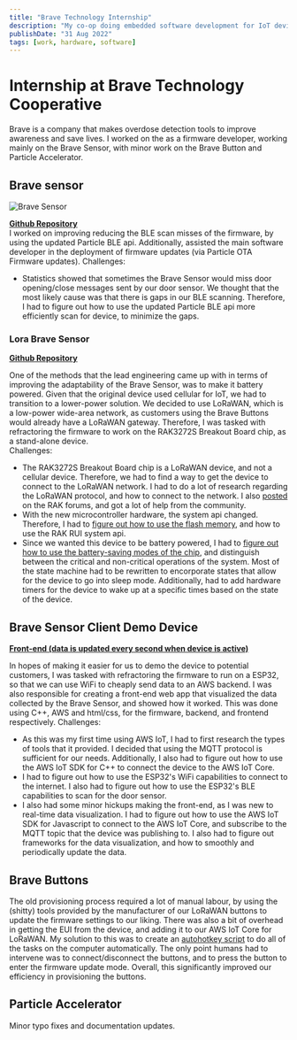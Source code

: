 ```yaml
---
title: "Brave Technology Internship"
description: "My co-op doing embedded software development for IoT devices"
publishDate: "31 Aug 2022"
tags: [work, hardware, software]
---
```


# Internship at Brave Technology Cooperative

Brave is a company that makes overdose detection tools to improve awareness and save lives. I worked on the as a firmware developer, working mainly on the Brave Sensor, with minor work on the Brave Button and Particle Accelerator.

## Brave sensor

![Brave Sensor](../static-images/brave-sensor.png)

[**Github Repository**](https://github.com/bravetechnologycoop/BraveSensor)\
I worked on improving reducing the BLE scan misses of the firmware, by using the updated Particle BLE api. Additionally, assisted the main software developer in the deployment of firmware updates (via Particle OTA Firmware updates).
Challenges:

- Statistics showed that sometimes the Brave Sensor would miss door opening/close messages sent by our door sensor. We thought that the most likely cause was that there is gaps in our BLE scanning. Therefore, I had to figure out how to use the updated Particle BLE api more efficiently scan for device, to minimize the gaps.

### Lora Brave Sensor

[**Github Repository**](https://github.com/bravetechnologycoop/LoraBraveSensor)

One of the methods that the lead engineering came up with in terms of improving the adaptability of the Brave Sensor, was to make it battery powered. Given that the original device used cellular for IoT, we had to transition to a lower-power solution. We decided to use LoRaWAN, which is a low-power wide-area network, as customers using the Brave Buttons would already have a LoRaWAN gateway. Therefore, I was tasked with refractoring the firmware to work on the RAK3272S Breakout Board chip, as a stand-alone device. \
Challenges:

- The RAK3272S Breakout Board chip is a LoRaWAN device, and not a cellular device. Therefore, we had to find a way to get the device to connect to the LoRaWAN network. I had to do a lot of research regarding the LoRaWAN protocol, and how to connect to the network. I also [posted](https://forum.rakwireless.com/t/connecting-rak3172s-breakout-board-to-aws-iot-for-lorawan/7366) on the RAK forums, and got a lot of help from the community.
- With the new microcontroller hardware, the system api changed. Therefore, I had to [figure out how to use the flash memory](https://forum.rakwireless.com/t/saving-data-to-flash-on-rak3272s/7493), and how to use the RAK RUI system api.
- Since we wanted this device to be battery powered, I had to [figure out how to use the battery-saving modes of the chip](https://forum.rakwireless.com/t/rui3-wake-on-interrupt/7460), and distinguish between the critical and non-critical operations of the system. Most of the state machine had to be rewritten to encorporate states that allow for the device to go into sleep mode. Additionally, had to add hardware timers for the device to wake up at a specific times based on the state of the device.

## Brave Sensor Client Demo Device

[**Front-end (data is updated every second when device is active)**](https://sensor-demo.brave.coop/)

In hopes of making it easier for us to demo the device to potential customers, I was tasked with refractoring the firmware to run on a ESP32, so that we can use WiFi to cheaply send data to an AWS backend. I was also responsible for creating a front-end web app that visualized the data collected by the Brave Sensor, and showed how it worked. This was done using C++, AWS and html/css, for the firmware, backend, and frontend respectively.
Challenges:

- As this was my first time using AWS IoT, I had to first research the types of tools that it provided. I decided that using the MQTT protocol is sufficient for our needs. Additionally, I also had to figure out how to use the AWS IoT SDK for C++ to connect the device to the AWS IoT Core.
- I had to figure out how to use the ESP32's WiFi capabilities to connect to the internet. I also had to figure out how to use the ESP32's BLE capabilities to scan for the door sensor.
- I also had some minor hickups making the front-end, as I was new to real-time data visualization. I had to figure out how to use the AWS IoT SDK for Javascript to connect to the AWS IoT Core, and subscribe to the MQTT topic that the device was publishing to. I also had to figure out frameworks for the data visualization, and how to smoothly and periodically update the data.

## Brave Buttons

The old provisioning process required a lot of manual labour, by using the (shitty) tools provided by the manufacturer of our LoRaWAN buttons to update the firmware settings to our liking. There was also a bit of overhead in getting the EUI from the device, and adding it to our AWS IoT Core for LoRaWAN. My solution to this was to create an [autohotkey script](https://github.com/bravetechnologycoop/BraveButtons/blob/main/ops/rak_button_firmware.ahk) to do all of the tasks on the computer automatically. The only point humans had to intervene was to connect/disconnect the buttons, and to press the button to enter the firmware update mode. Overall, this significantly improved our efficiency in provisioning the buttons.

## Particle Accelerator

Minor typo fixes and documentation updates.
